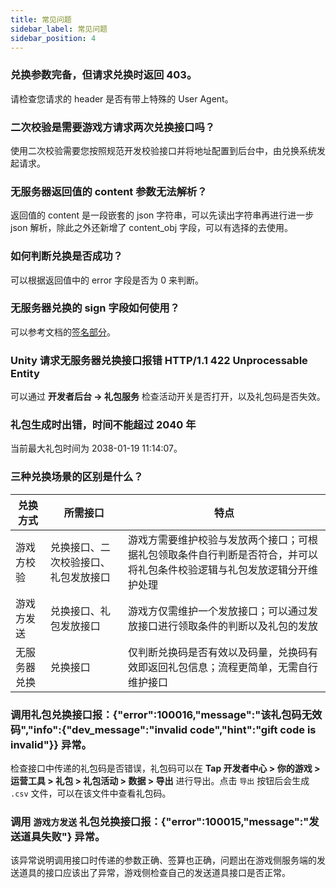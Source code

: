 ```yaml
---
title: 常见问题
sidebar_label: 常见问题
sidebar_position: 4
---
```


###  兑换参数完备，但请求兑换时返回 403。

请检查您请求的 header 是否有带上特殊的 User Agent。

###  二次校验是需要游戏方请求两次兑换接口吗？

使用二次校验需要您按照规范开发校验接口并将地址配置到后台中，由兑换系统发起请求。

###  无服务器返回值的 content 参数无法解析？

返回值的 content 是一段嵌套的 json 字符串，可以先读出字符串再进行进一步 json 解析，除此之外还新增了 content_obj 字段，可以有选择的去使用。

###  如何判断兑换是否成功？

可以根据返回值中的 error 字段是否为 0 来判断。

###  无服务器兑换的 sign 字段如何使用？

可以参考文档的[签名部分](/sdk/tds-gift/guide/#签名)。

###  Unity 请求无服务器兑换接口报错 HTTP/1.1 422 Unprocessable Entity

可以通过 **开发者后台 -> 礼包服务** 检查活动开关是否打开，以及礼包码是否失效。

### 礼包生成时出错，时间不能超过 2040 年

当前最大礼包时间为 2038-01-19 11:14:07。

### 三种兑换场景的区别是什么？

| 兑换方式  |   所需接口    |     特点    |
| --------------- | ------------- |------------- |
| 游戏方校验        |   兑换接口、二次校验接口、礼包发放接口    |   游戏方需要维护校验与发放两个接口；可根据礼包领取条件自行判断是否符合，并可以将礼包条件校验逻辑与礼包发放逻辑分开维护处理        |
| 游戏方发送        |   兑换接口、礼包发放接口                |   游戏方仅需维护一个发放接口；可以通过发放接口进行领取条件的判断以及礼包的发放       |
| 无服务器兑换      |   兑换接口                            |   仅判断兑换码是否有效以及码量，兑换码有效即返回礼包信息；流程更简单，无需自行维护接口       |

### 调用礼包兑换接口报：{"error":100016,"message":"该礼包码无效码","info":{"dev_message":"invalid code","hint":"gift code is invalid"}} 异常。

检查接口中传递的礼包码是否错误，礼包码可以在 **Tap 开发者中心 > 你的游戏 > 运营工具 > 礼包 > 礼包活动 > 数据 > 导出** 进行导出。点击 `导出` 按钮后会生成 `.csv` 文件，可以在该文件中查看礼包码。

### 调用 `游戏方发送` 礼包兑换接口报：{"error":100015,"message":"发送道具失败"} 异常。

该异常说明调用接口时传递的参数正确、签算也正确，问题出在游戏侧服务端的发送道具的接口应该出了异常，游戏侧检查自己的发送道具接口是否正常。